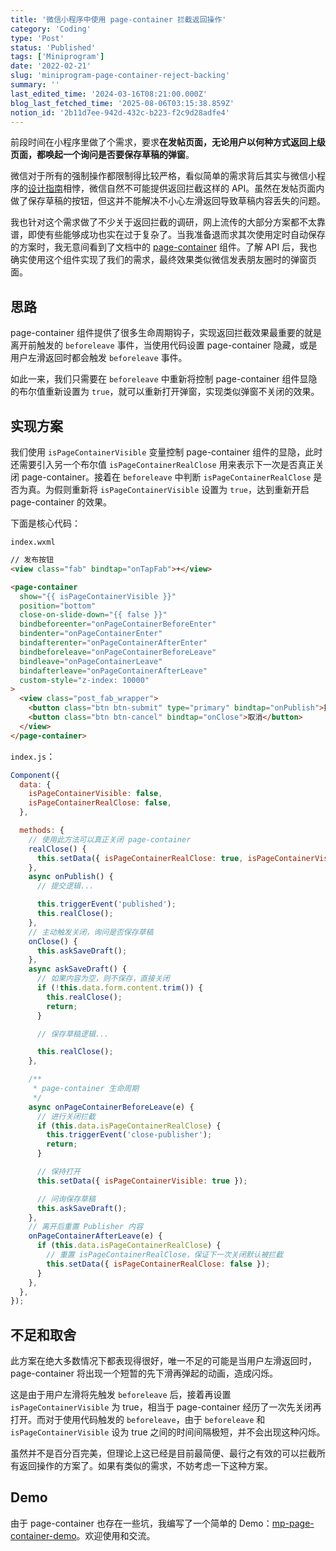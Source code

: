 ```yaml
---
title: '微信小程序中使用 page-container 拦截返回操作'
category: 'Coding'
type: 'Post'
status: 'Published'
tags: ['Miniprogram']
date: '2022-02-21'
slug: 'miniprogram-page-container-reject-backing'
summary: ''
last_edited_time: '2024-03-16T08:21:00.000Z'
blog_last_fetched_time: '2025-08-06T03:15:38.859Z'
notion_id: '2b11d7ee-942d-432c-b223-f2c9d28adfe4'
---
```


前段时间在小程序里做了个需求，要求**在发帖页面，无论用户以何种方式返回上级页面，都唤起一个询问是否要保存草稿的弹窗**。

微信对于所有的强制操作都限制得比较严格，看似简单的需求背后其实与微信小程序的[设计指南](https://developers.weixin.qq.com/miniprogram/design)相悖，微信自然不可能提供返回拦截这样的 API。虽然在发帖页面内做了保存草稿的按钮，但这并不能解决不小心左滑返回导致草稿内容丢失的问题。

我也针对这个需求做了不少关于返回拦截的调研，网上流传的大部分方案都不太靠谱，即使有些能够成功也实在过于复杂了。当我准备退而求其次使用定时自动保存的方案时，我无意间看到了文档中的 [page-container](https://developers.weixin.qq.com/miniprogram/dev/component/page-container.html) 组件。了解 API 后，我也确实使用这个组件实现了我们的需求，最终效果类似微信发表朋友圈时的弹窗页面。

## 思路

page-container 组件提供了很多生命周期钩子，实现返回拦截效果最重要的就是离开前触发的 `beforeleave` 事件，当使用代码设置 page-container 隐藏，或是用户左滑返回时都会触发 `beforeleave` 事件。

如此一来，我们只需要在 `beforeleave` 中重新将控制 page-container 组件显隐的布尔值重新设置为 `true`，就可以重新打开弹窗，实现类似弹窗不关闭的效果。

## 实现方案

我们使用 `isPageContainerVisible` 变量控制 page-container 组件的显隐，此时还需要引入另一个布尔值 `isPageContainerRealClose` 用来表示下一次是否真正关闭 page-container。接着在 `beforeleave` 中判断 `isPageContainerRealClose` 是否为真。为假则重新将 `isPageContainerVisible` 设置为 `true`，达到重新开启 page-container 的效果。

下面是核心代码：

`index.wxml`

```html
// 发布按钮
<view class="fab" bindtap="onTapFab">+</view>

<page-container
  show="{{ isPageContainerVisible }}"
  position="bottom"
  close-on-slide-down="{{ false }}"
  bindbeforeenter="onPageContainerBeforeEnter"
  bindenter="onPageContainerEnter"
  bindafterenter="onPageContainerAfterEnter"
  bindbeforeleave="onPageContainerBeforeLeave"
  bindleave="onPageContainerLeave"
  bindafterleave="onPageContainerAfterLeave"
  custom-style="z-index: 10000"
>
  <view class="post_fab_wrapper">
    <button class="btn btn-submit" type="primary" bindtap="onPublish">提交</button>
    <button class="btn btn-cancel" bindtap="onClose">取消</button>
  </view>
</page-container>
```

`index.js`：

```javascript
Component({
  data: {
    isPageContainerVisible: false,
    isPageContainerRealClose: false,
  },

  methods: {
    // 使用此方法可以真正关闭 page-container
    realClose() {
      this.setData({ isPageContainerRealClose: true, isPageContainerVisible: false });
    },
    async onPublish() {
      // 提交逻辑...

      this.triggerEvent('published');
      this.realClose();
    },
    // 主动触发关闭，询问是否保存草稿
    onClose() {
      this.askSaveDraft();
    },
    async askSaveDraft() {
      // 如果内容为空，则不保存，直接关闭
      if (!this.data.form.content.trim()) {
        this.realClose();
        return;
      }

      // 保存草稿逻辑...

      this.realClose();
    },

    /**
     * page-container 生命周期
     */
    async onPageContainerBeforeLeave(e) {
      // 进行关闭拦截
      if (this.data.isPageContainerRealClose) {
        this.triggerEvent('close-publisher');
        return;
      }

      // 保持打开
      this.setData({ isPageContainerVisible: true });

      // 问询保存草稿
      this.askSaveDraft();
    },
    // 离开后重置 Publisher 内容
    onPageContainerAfterLeave(e) {
      if (this.data.isPageContainerRealClose) {
        // 重置 isPageContainerRealClose，保证下一次关闭默认被拦截
        this.setData({ isPageContainerRealClose: false });
      }
    },
  },
});
```

## 不足和取舍

此方案在绝大多数情况下都表现得很好，唯一不足的可能是当用户左滑返回时，page-container 将出现一个短暂的先下滑再弹起的动画，造成闪烁。

这是由于用户左滑将先触发 `beforeleave` 后，接着再设置 `isPageContainerVisible` 为 true，相当于 page-container 经历了一次先关闭再打开。而对于使用代码触发的 `beforeleave`，由于 `beforeleave` 和 `isPageContainerVisible` 设为 true 之间的时间间隔极短，并不会出现这种闪烁。

虽然并不是百分百完美，但理论上这已经是目前最简便、最行之有效的可以拦截所有返回操作的方案了。如果有类似的需求，不妨考虑一下这种方案。

## Demo

由于 page-container 也存在一些坑，我编写了一个简单的 Demo：[mp-page-container-demo](https://github.com/varzy/mp-page-container-demo)。欢迎使用和交流。
